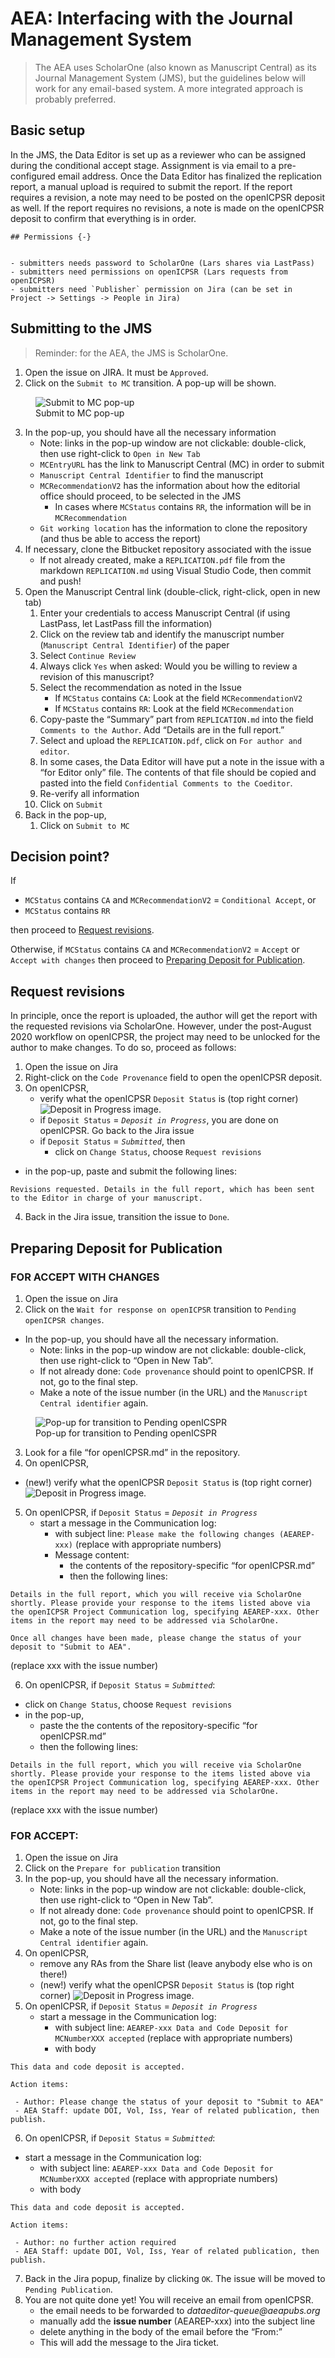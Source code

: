 # AEA: Interfacing with the Journal Management System

> The AEA uses ScholarOne (also known as Manuscript Central) as its Journal Management System (JMS), but the guidelines below will work for any email-based system. A more integrated approach is probably preferred.

## Basic setup

In the JMS, the Data Editor is set up as a reviewer who can be assigned during the conditional accept stage. Assignment is via email to a pre-configured email address. Once the Data Editor has finalized the replication report, a manual upload is required to submit the report. If the report requires a revision, a note may need to be posted on the openICPSR deposit as well. If the report requires no revisions, a note is made on the openICPSR deposit to confirm that everything is in order.

```block
## Permissions {-}


- submitters needs password to ScholarOne (Lars shares via LastPass)
- submitters need permissions on openICPSR (Lars requests from openICPSR)
- submitters need `Publisher` permission on Jira (can be set in Project -> Settings -> People in Jira)

```

## Submitting to the JMS

> Reminder: for the AEA, the JMS is ScholarOne.

1. Open the issue on JIRA. It must be `Approved`.
2. Click on the `Submit to MC` transition. A pop-up will be shown.

![Submit to MC pop-up](images/jira-Submit-to-MC.png)

3. In the pop-up, you should have all the necessary information
   - Note: links in the pop-up window are not clickable: double-click, then use right-click to `Open in New Tab`
   - `MCEntryURL`  has the link to Manuscript Central (MC) in order to submit
   - `Manuscript Central Identifier` to find the manuscript
   - `MCRecommendationV2` has the information about how the editorial office should proceed, to be selected in the JMS
      - In cases where `MCStatus` contains `RR`, the information will be in  `MCRecommendation`
   - `Git working location` has the information to clone the repository (and thus be able to access the report)
4. If necessary, clone the Bitbucket repository associated with the issue 
   -  If not already created, make a `REPLICATION.pdf` file from the markdown `REPLICATION.md` using Visual Studio Code, then commit and push!
5. Open the Manuscript Central link (double-click, right-click, open in new tab)
   1. Enter your credentials to access Manuscript Central (if using LastPass, let LastPass fill the information)
   2. Click on the review tab and identify the manuscript number (`Manuscript Central Identifier`) of the paper
   3. Select `Continue Review`
   4. Always click `Yes` when asked: Would you be willing to review a revision of this manuscript?
   5. Select the recommendation as noted in the Issue
      - If `MCStatus` contains `CA`: Look at the field `MCRecommendationV2`
      - If `MCStatus` contains `RR`: Look at the field  `MCRecommendation`
   6. Copy-paste the "Summary" part from `REPLICATION.md` into the field `Comments to the Author`. Add "Details are in the full report."
   7. Select and upload the `REPLICATION.pdf`, click on `For author and  editor`.
   8. In some cases, the Data Editor will have put a note in the issue with a "for Editor only" file. The contents of that file should be copied and pasted into the field `Confidential Comments to the Coeditor`.
   8. Re-verify all information
   9. Click on `Submit`
6. Back in the pop-up, 
   1. Click on `Submit to MC`


## Decision point?

If 

  - `MCStatus` contains `CA` and `MCRecommendationV2` = `Conditional Accept`, or
  - `MCStatus` contains `RR`

then proceed to [Request revisions].

Otherwise, if  `MCStatus` contains `CA` and `MCRecommendationV2` = `Accept` or `Accept with changes`
then proceed to [Preparing Deposit for Publication].

## Request revisions

In principle, once the report is uploaded, the author will get the report with the requested revisions via ScholarOne. However, under the post-August 2020 workflow on openICPSR, the project may need to be unlocked for the author to make changes.
To do so, proceed as follows:

1. Open the issue on Jira
2. Right-click on the `Code Provenance` field to open the openICPSR deposit.
3. On openICPSR, 
   - verify what the openICPSR `Deposit Status` is (top right corner) ![Deposit in Progress image](images/change-status-button.png).
   - if  `Deposit Status` = *`Deposit in Progress`*, you are done on openICPSR. Go back to the Jira issue
   - if `Deposit Status` = *`Submitted`*, then
      - click on `Change Status`, choose `Request revisions`
  - in the pop-up, paste and submit the following lines: 

```block
Revisions requested. Details in the full report, which has been sent to the Editor in charge of your manuscript. 
```

4. Back in the Jira issue, transition the issue to `Done`.




## Preparing Deposit for Publication
 

### FOR ACCEPT WITH CHANGES

1. Open the issue on Jira
2. Click on the `Wait for response on openICPSR` transition to `Pending openICPSR changes`. 
  - In the pop-up, you should have all the necessary information.
     - Note: links in the pop-up window are not clickable: double-click, then use right-click to "Open in New Tab".
     - If not already done: `Code provenance` should point to openICPSR. If not, go to the final step.
     - Make a note of the issue number (in the URL) and the `Manuscript Central identifier` again.

![Pop-up for transition to Pending openICSPR](images/jira-Wait-for-response-on-ICPSR.png)

3. Look for a file "for openICPSR.md" in the repository.
4. On openICPSR, 
  - (new!) verify what the openICPSR `Deposit Status` is (top right corner) ![Deposit in Progress image](images/change-status-button.png).
5. On openICPSR, if `Deposit Status` = *`Deposit in Progress`*
   - start a message in the Communication log:
      - with subject line: `Please make the following changes (AEAREP-xxx)` (replace with appropriate numbers)
      - Message content: 
         - the contents of the repository-specific "for openICPSR.md"
         - then the following lines: 

```block
Details in the full report, which you will receive via ScholarOne shortly. Please provide your response to the items listed above via the openICPSR Project Communication log, specifying AEAREP-xxx. Other items in the report may need to be addressed via ScholarOne.

Once all changes have been made, please change the status of your deposit to "Submit to AEA".
```
(replace xxx with the issue number)

6. On openICPSR, if `Deposit Status` = *`Submitted`*:
  - click on `Change Status`, choose `Request revisions`
  - in the pop-up, 
    - paste the the contents  of the repository-specific "for openICPSR.md"
    - then the following lines: 

```block
Details in the full report, which you will receive via ScholarOne shortly. Please provide your response to the items listed above via the openICPSR Project Communication log, specifying AEAREP-xxx. Other items in the report may need to be addressed via ScholarOne.
```
(replace xxx with the issue number)
 

### FOR ACCEPT:
1. Open the issue on Jira
2. Click on the `Prepare for publication` transition
3. In the pop-up, you should have all the necessary information.
   - Note: links in the pop-up window are not clickable: double-click, then use right-click to "Open in New Tab".
   - If not already done: `Code provenance` should point to openICPSR. If not, go to the final step.
   - Make a note of the issue number (in the URL) and the `Manuscript Central identifier` again.
4. On openICPSR,
   - remove any RAs from the Share list (leave anybody else who is on there!)
   - (new!) verify what the openICPSR `Deposit Status` is (top right corner) ![Deposit in Progress image](images/change-status-button.png).
5. On openICPSR, if `Deposit Status` = *`Deposit in Progress`*
   - start a message in the Communication log:
      - with subject line: `AEAREP-xxx Data and Code Deposit for MCNumberXXX accepted` (replace with appropriate numbers)
      - with body
      
```block2
This data and code deposit is accepted.

Action items:

 - Author: Please change the status of your deposit to "Submit to AEA"
 - AEA Staff: update DOI, Vol, Iss, Year of related publication, then publish.
```

6. On openICPSR, if `Deposit Status` = *`Submitted`*:
  - start a message in the Communication log:
      - with subject line: `AEAREP-xxx Data and Code Deposit for MCNumberXXX accepted` (replace with appropriate numbers)
      - with body
      

```block2
This data and code deposit is accepted.

Action items:

 - Author: no further action required
 - AEA Staff: update DOI, Vol, Iss, Year of related publication, then publish.
```

7. Back in the Jira popup, finalize by clicking `OK`. The issue will be moved to `Pending Publication`.
8. You are not quite done yet! You will receive an email from openICPSR.  
   - the email needs to be forwarded to *dataeditor-queue@aeapubs.org* 
   - manually add the **issue number** (AEAREP-xxx) into the subject line
   - delete anything in the body of the email before the "From:" 
   - This will add the message to the Jira ticket.
